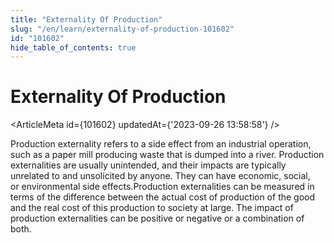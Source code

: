 ```yaml
---
title: "Externality Of Production"
slug: "/en/learn/externality-of-production-101602"
id: "101602"
hide_table_of_contents: true
---
```



# Externality Of Production

<ArticleMeta id={101602} updatedAt={'2023-09-26 13:58:58'} />
<div className='border-solid border-b border-t-0 my-4 border-[var(--ifm-color-gray-300)]' />

Production externality refers to a side effect from an industrial operation, such as a paper mill producing waste that is dumped into a river. Production externalities are usually unintended, and their impacts are typically unrelated to and unsolicited by anyone. They can have economic, social, or environmental side effects.Production externalities can be measured in terms of the difference between the actual cost of production of the good and the real cost of this production to society at large. The impact of production externalities can be positive or negative or a combination of both.
